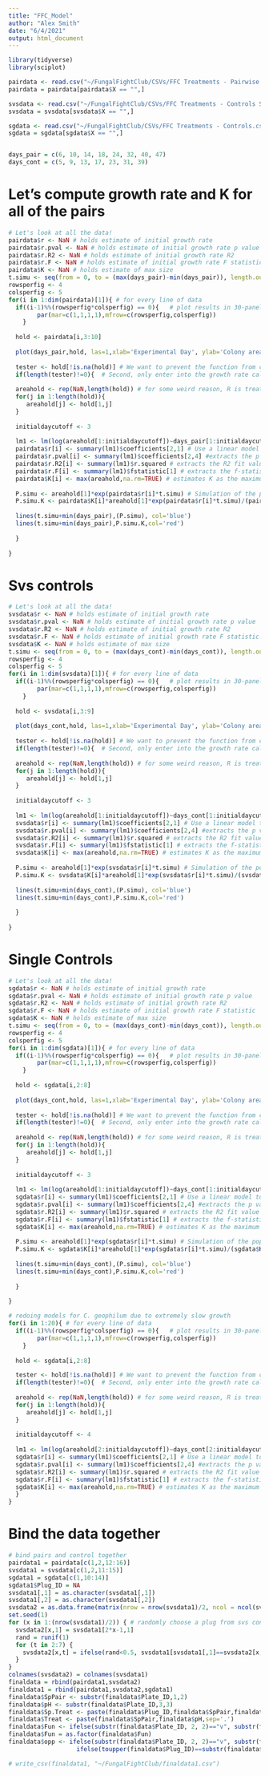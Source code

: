 ```yaml
---
title: "FFC_Model"
author: "Alex Smith"
date: "6/4/2021"
output: html_document
---
```


```r
library(tidyverse)
library(sciplot)

pairdata <- read.csv("~/FungalFightClub/CSVs/FFC Treatments - Pairwise.csv", header=TRUE)
pairdata = pairdata[pairdata$X == "",]

svsdata <- read.csv("~/FungalFightClub/CSVs/FFC Treatments - Controls SVS.csv", header=TRUE)
svsdata = svsdata[svsdata$X == "",]

sgdata <- read.csv("~/FungalFightClub/CSVs/FFC Treatments - Controls.csv", header=TRUE)
sgdata = sgdata[sgdata$X == "",]


days_pair = c(6, 10, 14, 18, 24, 32, 40, 47)
days_cont = c(5, 9, 13, 17, 23, 31, 39)
```

# Let's compute growth rate and K for all of the pairs
```r
# Let's look at all the data!
pairdata$r <- NaN # holds estimate of initial growth rate
pairdata$r.pval <- NaN # holds estimate of initial growth rate p value
pairdata$r.R2 <- NaN # holds estimate of initial growth rate R2
pairdata$r.F <- NaN # holds estimate of initial growth rate F statistic
pairdata$K <- NaN # holds estimate of max size
t.simu <- seq(from = 0, to = (max(days_pair)-min(days_pair)), length.out = 100) # this is a placeholder simulation timeseries for the exponential growth fit
rowsperfig <- 4
colsperfig <- 5
for(i in 1:dim(pairdata)[1]){ # for every line of data
  if((i-1)%%(rowsperfig*colsperfig) == 0){   # plot results in 30-panel figures -- basically checks to see if the i'th step in the for loop is divisible by 30. If it is, then it makes a new figure.
        par(mar=c(1,1,1,1),mfrow=c(rowsperfig,colsperfig))
    }
  
  hold <- pairdata[i,3:10]
  
  plot(days_pair,hold, las=1,xlab='Experimental Day', ylab='Colony area',main=paste(pairdata[i,1],pairdata[i,2],sep='.'),ylim=c(min(pairdata[,3],na.rm=TRUE),max(pairdata[,10],na.rm=TRUE)),log='y')
  
  tester <- hold[!is.na(hold)] # We want to prevent the function from crashing if it runs into a colony which was thrown out (all NA data). First, create a 'tester' variable that only contains data from hold that isn't 'NaN'. 
  if(length(tester)!=0){  # Second, only enter into the growth rate calculation, if tester contains some data. (In other words, if it's not of length 0)
  
  areahold <- rep(NaN,length(hold)) # for some weird reason, R is treating hold as a list instead of a vector. So we built a new vector with the contents of hold.
  for(j in 1:length(hold)){
     areahold[j] <- hold[1,j]
  }
  
  initialdaycutoff <- 3
  
  lm1 <- lm(log(areahold[1:initialdaycutoff])~days_pair[1:initialdaycutoff])
  pairdata$r[i] <- summary(lm1)$coefficients[2,1] # Use a linear model to estimate the slope of the first few datapoints to get an estimate for r
  pairdata$r.pval[i] <- summary(lm1)$coefficients[2,4] #extracts the p value
  pairdata$r.R2[i] <- summary(lm1)$r.squared # extracts the R2 fit value
  pairdata$r.F[i] <- summary(lm1)$fstatistic[1] # extracts the f-statistic
  pairdata$K[i] <- max(areahold,na.rm=TRUE) # estimates K as the maximum area
  
  P.simu <- areahold[1]*exp(pairdata$r[i]*t.simu) # Simulation of the population, if it were growing exponentially according to your estimate for r
  P.simu.K <- pairdata$K[i]*areahold[1]*exp(pairdata$r[i]*t.simu)/(pairdata$K[i]+areahold[1]*(exp(pairdata$r[i]*t.simu)-1)) # Simulation of the population, if it were growing exponentially according to your estimate for r
  
  lines(t.simu+min(days_pair),(P.simu), col='blue')
  lines(t.simu+min(days_pair),P.simu.K,col='red')
  
  }
  
}
```
# Svs controls
```r
# Let's look at all the data!
svsdata$r <- NaN # holds estimate of initial growth rate
svsdata$r.pval <- NaN # holds estimate of initial growth rate p value
svsdata$r.R2 <- NaN # holds estimate of initial growth rate R2
svsdata$r.F <- NaN # holds estimate of initial growth rate F statistic
svsdata$K <- NaN # holds estimate of max size
t.simu <- seq(from = 0, to = (max(days_cont)-min(days_cont)), length.out = 100) # this is a placeholder simulation timeseries for the exponential growth fit
rowsperfig <- 4
colsperfig <- 5
for(i in 1:dim(svsdata)[1]){ # for every line of data
  if((i-1)%%(rowsperfig*colsperfig) == 0){   # plot results in 30-panel figures -- basically checks to see if the i'th step in the for loop is divisible by 30. If it is, then it makes a new figure.
        par(mar=c(1,1,1,1),mfrow=c(rowsperfig,colsperfig))
    }
  
  hold <- svsdata[i,3:9]
  
  plot(days_cont,hold, las=1,xlab='Experimental Day', ylab='Colony area',main=paste(svsdata[i,1],svsdata[i,2],sep='.'),ylim=c(min(svsdata[,3],na.rm=TRUE),1.2*max(svsdata[,7],na.rm=TRUE)),log='y')
  
  tester <- hold[!is.na(hold)] # We want to prevent the function from crashing if it runs into a colony which was thrown out (all NA data). First, create a 'tester' variable that only contains data from hold that isn't 'NaN'. 
  if(length(tester)!=0){  # Second, only enter into the growth rate calculation, if tester contains some data. (In other words, if it's not of length 0)
  
  areahold <- rep(NaN,length(hold)) # for some weird reason, R is treating hold as a list instead of a vector. So we built a new vector with the contents of hold.
  for(j in 1:length(hold)){
     areahold[j] <- hold[1,j]
  }
  
  initialdaycutoff <- 3
  
  lm1 <- lm(log(areahold[1:initialdaycutoff])~days_cont[1:initialdaycutoff])
  svsdata$r[i] <- summary(lm1)$coefficients[2,1] # Use a linear model to estimate the slope of the first few datapoints to get an estimate for r
  svsdata$r.pval[i] <- summary(lm1)$coefficients[2,4] #extracts the p value
  svsdata$r.R2[i] <- summary(lm1)$r.squared # extracts the R2 fit value
  svsdata$r.F[i] <- summary(lm1)$fstatistic[1] # extracts the f-statistic
  svsdata$K[i] <- max(areahold,na.rm=TRUE) # estimates K as the maximum area
  
  P.simu <- areahold[1]*exp(svsdata$r[i]*t.simu) # Simulation of the population, if it were growing exponentially according to your estimate for r
  P.simu.K <- svsdata$K[i]*areahold[1]*exp(svsdata$r[i]*t.simu)/(svsdata$K[i]+areahold[1]*(exp(svsdata$r[i]*t.simu)-1)) # Simulation of the population, if it were growing exponentially according to your estimate for r
  
  lines(t.simu+min(days_cont),(P.simu), col='blue')
  lines(t.simu+min(days_cont),P.simu.K,col='red')
  
  }
  
}
```
# Single Controls
```r
# Let's look at all the data!
sgdata$r <- NaN # holds estimate of initial growth rate
sgdata$r.pval <- NaN # holds estimate of initial growth rate p value
sgdata$r.R2 <- NaN # holds estimate of initial growth rate R2
sgdata$r.F <- NaN # holds estimate of initial growth rate F statistic
sgdata$K <- NaN # holds estimate of max size
t.simu <- seq(from = 0, to = (max(days_cont)-min(days_cont)), length.out = 100) # this is a placeholder simulation timeseries for the exponential growth fit
rowsperfig <- 4
colsperfig <- 5
for(i in 1:dim(sgdata)[1]){ # for every line of data
  if((i-1)%%(rowsperfig*colsperfig) == 0){   # plot results in 30-panel figures -- basically checks to see if the i'th step in the for loop is divisible by 30. If it is, then it makes a new figure.
        par(mar=c(1,1,1,1),mfrow=c(rowsperfig,colsperfig))
    }
  
  hold <- sgdata[i,2:8]
  
  plot(days_cont,hold, las=1,xlab='Experimental Day', ylab='Colony area',main=paste(sgdata[i,1],sep=''),ylim=c(min(sgdata[,2],na.rm=TRUE),1.2*max(sgdata[,5],na.rm=TRUE)),log='y')
  
  tester <- hold[!is.na(hold)] # We want to prevent the function from crashing if it runs into a colony which was thrown out (all NA data). First, create a 'tester' variable that only contains data from hold that isn't 'NaN'. 
  if(length(tester)!=0){  # Second, only enter into the growth rate calculation, if tester contains some data. (In other words, if it's not of length 0)
  
  areahold <- rep(NaN,length(hold)) # for some weird reason, R is treating hold as a list instead of a vector. So we built a new vector with the contents of hold.
  for(j in 1:length(hold)){
     areahold[j] <- hold[1,j]
  }
  
  initialdaycutoff <- 3
  
  lm1 <- lm(log(areahold[1:initialdaycutoff])~days_cont[1:initialdaycutoff])
  sgdata$r[i] <- summary(lm1)$coefficients[2,1] # Use a linear model to estimate the slope of the first few datapoints to get an estimate for r
  sgdata$r.pval[i] <- summary(lm1)$coefficients[2,4] #extracts the p value
  sgdata$r.R2[i] <- summary(lm1)$r.squared # extracts the R2 fit value
  sgdata$r.F[i] <- summary(lm1)$fstatistic[1] # extracts the f-statistic
  sgdata$K[i] <- max(areahold,na.rm=TRUE) # estimates K as the maximum area
  
  P.simu <- areahold[1]*exp(sgdata$r[i]*t.simu) # Simulation of the population, if it were growing exponentially according to your estimate for r
  P.simu.K <- sgdata$K[i]*areahold[1]*exp(sgdata$r[i]*t.simu)/(sgdata$K[i]+areahold[1]*(exp(sgdata$r[i]*t.simu)-1)) # Simulation of the population, if it were growing exponentially according to your estimate for r
  
  lines(t.simu+min(days_cont),(P.simu), col='blue')
  lines(t.simu+min(days_cont),P.simu.K,col='red')
  
  }
  
}

# redoing models for C. geophilum due to extremely slow growth
for(i in 1:20){ # for every line of data
  if((i-1)%%(rowsperfig*colsperfig) == 0){   # plot results in 30-panel figures -- basically checks to see if the i'th step in the for loop is divisible by 30. If it is, then it makes a new figure.
        par(mar=c(1,1,1,1),mfrow=c(rowsperfig,colsperfig))
    }
  
  hold <- sgdata[i,2:8]

  tester <- hold[!is.na(hold)] # We want to prevent the function from crashing if it runs into a colony which was thrown out (all NA data). First, create a 'tester' variable that only contains data from hold that isn't 'NaN'. 
  if(length(tester)!=0){  # Second, only enter into the growth rate calculation, if tester contains some data. (In other words, if it's not of length 0)
  
  areahold <- rep(NaN,length(hold)) # for some weird reason, R is treating hold as a list instead of a vector. So we built a new vector with the contents of hold.
  for(j in 1:length(hold)){
     areahold[j] <- hold[1,j]
  }
  
  initialdaycutoff <- 4
  
  lm1 <- lm(log(areahold[2:initialdaycutoff])~days_cont[2:initialdaycutoff])
  sgdata$r[i] <- summary(lm1)$coefficients[2,1] # Use a linear model to estimate the slope of the first few datapoints to get an estimate for r
  sgdata$r.pval[i] <- summary(lm1)$coefficients[2,4] #extracts the p value
  sgdata$r.R2[i] <- summary(lm1)$r.squared # extracts the R2 fit value
  sgdata$r.F[i] <- summary(lm1)$fstatistic[1] # extracts the f-statistic
  sgdata$K[i] <- max(areahold,na.rm=TRUE) # estimates K as the maximum area
  }
}

```

# Bind the data together
```r
# bind pairs and control together
pairdata1 = pairdata[c(1,2,12:16)]
svsdata1 = svsdata[c(1,2,11:15)]
sgdata1 = sgdata[c(1,10:14)]
sgdata1$Plug_ID = NA
svsdata1[,1] = as.character(svsdata1[,1])
svsdata1[,2] = as.character(svsdata1[,2])
svsdata2 = as.data.frame(matrix(nrow = nrow(svsdata1)/2, ncol = ncol(svsdata1)))
set.seed(1)
for (x in 1:(nrow(svsdata1)/2)) { # randomly choose a plug from svs controls
  svsdata2[x,1] = svsdata1[2*x-1,1]
  rand = runif(1)
  for (t in 2:7) {
    svsdata2[x,t] = ifelse(rand<0.5, svsdata1[svsdata1[,1]==svsdata2[x,1]&svsdata1[,2]=="a",t], svsdata1[svsdata1[,1]==svsdata2[x,1]&svsdata1[,2]=="b",t])
  }
}
colnames(svsdata2) = colnames(svsdata1)
finaldata = rbind(pairdata1,svsdata2)
finaldata1 = rbind(pairdata1,svsdata2,sgdata1)
finaldata$SpPair <- substr(finaldata$Plate_ID,1,2)
finaldata$pH <- substr(finaldata$Plate_ID,3,3)
finaldata$Sp.Treat <- paste(finaldata$Plug_ID,finaldata$SpPair,finaldata$pH,sep='.')
finaldata$Treat <- paste(finaldata$SpPair,finaldata$pH,sep='.')
finaldata$Fun <- ifelse(substr(finaldata$Plate_ID, 2, 2)=="v", substr(finaldata$Plate_ID, 1, 1), toupper(finaldata$Plug_ID))
finaldata$Fun = as.factor(finaldata$Fun)
finaldata$opp <- ifelse(substr(finaldata$Plate_ID, 2, 2)=="v", substr(finaldata$Plate_ID, 1, 1), 
                   ifelse(toupper(finaldata$Plug_ID)==substr(finaldata$Plate_ID, 1, 1), substr(finaldata$Plate_ID, 2, 2), substr(finaldata$Plate_ID, 1, 1)))

# write_csv(finaldata1, "~/FungalFightClub/finaldata1.csv")
```